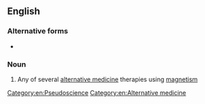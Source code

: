 ==English==

===Alternative forms===
* {{l/en|magno-therapy}}

===Noun===
{{en-noun|magnotherapies}}

# Any of several [[alternative medicine]] therapies using [[magnetism]]

[[Category:en:Pseudoscience]]
[[Category:en:Alternative medicine]]